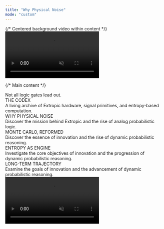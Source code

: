 ```yaml
---
title: "Why Physical Noise"
mode: "custom"
---
```


<div className="relative bg-black min-h-screen flex flex-col items-center pt-12 overflow-x-hidden">
  {/* Centered background video within content */}
  <div className="fixed top-0 flex justify-center items-center z-0 pointer-events-none w-full">
    <video
      className="w-full max-w-[1400px] h-auto object-cover opacity-60"
      autoPlay
      loop
      muted
      playsInline
    >
      <source src="/videos/extropic.webm" type="video/webm" />
      <source src="/videos/extropic.mp4" type="video/mp4" />
    </video>
  </div>

{/* Main content */}

<div className="relative z-10 flex flex-col items-center w-full">
  <div className="text-orange-400 font-mono text-sm tracking-widest mb-8 text-center mt-10">
    Not all logic gates lead out.
  </div>
  <div className="text-white font-serif text-[120px] font-light tracking-wide mb-3 text-center leading-tight cormorant">
    THE CODEX
  </div>
  <div className="text-extropic-gray font-mono text-base font-normal mb-14 text-center leading-relaxed max-w-2xl">
    A living archive of Extropic hardware, signal primitives, and entropy-based
    computation.
  </div>
  <div className="flex flex-col gap-7 w-[700px] max-w-full">
    <div className="bg-black/70 border-2 border-gray-500/20 rounded-xl p-8 shadow-lg hover:border-orange-400 hover:bg-black/85 hover:shadow-orange-400/10 transition-all">
      <div className="text-white font-serif text-4xl font-light mb-3 tracking-wide cormorant">
        WHY PHYSICAL NOISE
      </div>
      <div className="text-extropic-gray font-mono text-base font-normal leading-relaxed">
        Discover the mission behind Extropic and the rise of analog
        probabilistic logic.
      </div>
    </div>
    <div className="bg-black/70 border-2 border-gray-500/20 rounded-xl p-8 shadow-lg hover:border-orange-400 hover:bg-black/85 hover:shadow-orange-400/10 transition-all">
      <div className="text-white font-serif text-4xl font-light mb-3 tracking-wide cormorant">
        MONTE CARLO, REFORMED
      </div>
      <div className="text-extropic-gray font-mono text-base font-normal leading-relaxed">
        Discover the essence of innovation and the rise of dynamic probabilistic
        reasoning.
      </div>
    </div>
    <div className="bg-black/70 border-2 border-gray-500/20 rounded-xl p-8 shadow-lg hover:border-orange-400 hover:bg-black/85 hover:shadow-orange-400/10 transition-all">
      <div className="text-white font-serif text-4xl font-light mb-3 tracking-wide cormorant">
        ENTROPY AS ENGINE
      </div>
      <div className="text-extropic-gray font-mono text-base font-normal leading-relaxed">
        Investigate the core objectives of innovation and the progression of
        dynamic probabilistic reasoning.
      </div>
    </div>
    <div className="bg-black/70 border-2 border-gray-500/20 rounded-xl p-8 shadow-lg hover:border-orange-400 hover:bg-black/85 hover:shadow-orange-400/10 transition-all">
      <div className="text-white font-serif text-4xl font-light mb-3 tracking-wide cormorant">
        LONG-TERM TRAJECTORY
      </div>
      <div className="text-extropic-gray font-mono text-base font-normal leading-relaxed">
        Examine the goals of innovation and the advancement of dynamic
        probabilistic reasoning.
      </div>
    </div>
  </div>
</div>

<div 
  className="relative w-full mt-24 flex justify-center items-end 
             before:content-[''] 
             before:absolute 
             before:bottom-full 
             before:left-0 
             before:right-0 
             before:h-[400px] 
             before:bg-gradient-to-t 
             before:from-black 
             before:to-transparent 
             before:z-9"
>
  <video
    className="w-full h-auto object-cover" 
    src="/videos/extropic-footer.mp4"
    autoPlay
    loop
    muted
    playsInline
  >
    <source src="/videos/extropic-footer.webm" type="video/webm" />
    <source src="/videos/extropic-footer.mp4" type="video/mp4" />
  </video>
</div>
</div>

